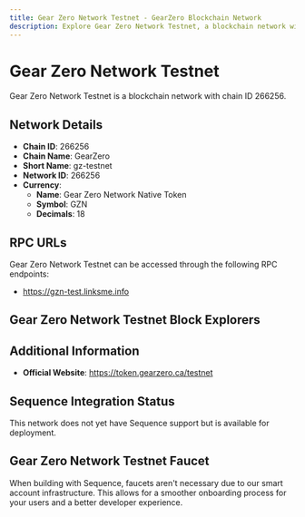 ```yaml
--- 
title: Gear Zero Network Testnet - GearZero Blockchain Network
description: Explore Gear Zero Network Testnet, a blockchain network with chain ID 266256. Learn about its native currency, Gear Zero Network Native Token, and how to interact with the network.
---
```


# Gear Zero Network Testnet

Gear Zero Network Testnet is a blockchain network with chain ID 266256.

## Network Details

- **Chain ID**: 266256
- **Chain Name**: GearZero
- **Short Name**: gz-testnet
- **Network ID**: 266256
- **Currency**: 
  - **Name**: Gear Zero Network Native Token
  - **Symbol**: GZN
  - **Decimals**: 18

## RPC URLs

Gear Zero Network Testnet can be accessed through the following RPC endpoints:

- https://gzn-test.linksme.info

## Gear Zero Network Testnet Block Explorers



## Additional Information

- **Official Website**: https://token.gearzero.ca/testnet

## Sequence Integration Status

This network does not yet have Sequence support but is available for deployment.

## Gear Zero Network Testnet Faucet

When building with Sequence, faucets aren't necessary due to our smart account infrastructure. This allows for a smoother onboarding process for your users and a better developer experience.
